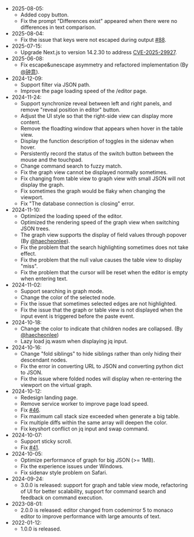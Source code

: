 - 2025-08-05:
  - Added copy button.
  - Fix the prompt "Differences exist" appeared when there were no differences in text comparison.
- 2025-08-04:
  - Fix the issue that keys were not escaped during output [#88](https://github.com/loggerhead/json4u/issues/88).
- 2025-07-15:
  - Upgrade Next.js to version 14.2.30 to address [CVE-2025-29927](https://vercel.com/blog/postmortem-on-next-js-middleware-bypass).
- 2025-06-08:
  - Fix escape&unescape asymmetry and refactored implementation (By [@钟意](https://github.com/ThatCoders)).
- 2024-12-09:
  - Support filter via JSON path.
  - Improve the page loading speed of the /editor page.
- 2024-11-24:
  - Support synchronize reveal between left and right panels, and remove "reveal position in editor" button.
  - Adjust the UI style so that the right-side view can display more content.
  - Remove the floadting window that appears when hover in the table view.
  - Display the function description of toggles in the sidenav when hover.
  - Persistently record the status of the switch button between the mouse and the touchpad.
  - Change command search to fuzzy match.
  - Fix the graph view cannot be displayed normally sometimes.
  - Fix changing from table view to graph view with small JSON will not display the graph.
  - Fix sometimes the graph would be flaky when changing the viewport.
  - Fix "The database connection is closing" error.
- 2024-11-10:
  - Optimized the loading speed of the editor.
  - Optimized the rendering speed of the graph view when switching JSON trees.
  - The graph view supports the display of field values through popover (By [@haecheonlee](https://github.com/haecheonlee)).
  - Fix the problem that the search highlighting sometimes does not take effect.
  - Fix the problem that the null value causes the table view to display "miss".
  - Fix the problem that the cursor will be reset when the editor is empty when entering text.
- 2024-11-02:
  - Support searching in graph mode.
  - Change the color of the selected node.
  - Fix the issue that sometimes selected edges are not highlighted.
  - Fix the issue that the graph or table view is not displayed when the input event is triggered before the paste event.
- 2024-10-18:
  - Change the color to indicate that children nodes are collapsed. (By [@haecheonlee](https://github.com/haecheonlee))
  - Lazy load jq.wasm when displaying jq input.
- 2024-10-16:
  - Change "fold siblings" to hide siblings rather than only hiding their descendant nodes.
  - Fix the error in converting URL to JSON and converting python dict to JSON.
  - Fix the issue where folded nodes will display when re-entering the viewport on the virtual graph.
- 2024-10-12:
  - Redesign landing page.
  - Remove service worker to improve page load speed.
  - Fix [#46](https://github.com/loggerhead/json4u/pull/46).
  - Fix maximum call stack size exceeded when generate a big table.
  - Fix multiple diffs within the same array will deepen the color.
  - Fix keyshort conflict on jq input and swap command.
- 2024-10-07:
  - Support sticky scroll.
  - Fix [#41](https://github.com/loggerhead/json4u/pull/41).
- 2024-10-05:
  - Optimize performance of graph for big JSON (>= 1MB).
  - Fix the experience issues under Windows.
  - Fix sidenav style problem on Safari.
- 2024-09-24:
  - 3.0.0 is released: support for graph and table view mode, refactoring of UI for better scalability, support for command search and feedback on command execution.
- 2023-08-01:
  - 2.0.0 is released: editor changed from codemirror 5 to monaco editor to improve performance with large amounts of text.
- 2022-01-12:
  - 1.0.0 is released.
